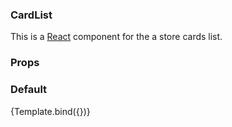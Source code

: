 

<Meta title="CardList" component={CardList} />


### CardList

This is a [React](https://reactjs.org/) component for the a store cards list.

### Props

<ArgsTable of={CardList} />

### Default

<Canvas>
  <Story
    name="Default"
    args={{
      packages: [
        {
          package: {
            description:
              "Lorem ipsum dolor sit amet. Lorem ipsum dolor sit amet.",
            display_name: "GNU Image Manipulation Program",
            icon_url:
              "https://dashboard.snapcraft.io/site_media/appmedia/2017/07/gimp.png",
            name: "gimp",
            platforms: ["kubernetes"],
            type: "snap",
          },
          publisher: {
            display_name: "John Doe",
            name: "johndoe",
            validation: "verified",
          },
          categories: [
            {
              display_name: "Big data",
              name: "bigdata",
            },
            {
              display_name: "Containers",
              name: "containers",
            },
            {
              display_name: "Networking",
              name: "networking",
            },
          ],
        },
        {
          package: {
            description:
              "Lorem ipsum dolor sit amet. Lorem ipsum dolor sit amet.",
            display_name: "OBS Studio",
            icon_url:
              "https://dashboard.snapcraft.io/site_media/appmedia/2018/02/obs-studio.png",
            name: "obs-studio",
            platforms: ["vm"],
            type: "snap",
          },
          publisher: {
            display_name: "John Doe",
            name: "johndoe",
            validation: "star",
          },
          categories: [
            {
              display_name: "Big data",
              name: "bigdata",
            },
            {
              display_name: "Containers",
              name: "containers",
            },
            {
              display_name: "Networking",
              name: "networking",
            },
          ],
        },
        {
          package: {
            description:
              "Lorem ipsum dolor sit amet. Lorem ipsum dolor sit amet.",
            display_name: "fkill",
            icon_url:
              "https://dashboard.snapcraft.io/site_media/appmedia/2017/12/logo.svg.png",
            name: "fkill",
            platforms: null,
            type: "charm",
          },
          publisher: {
            display_name: "John Doe",
            name: "johndoe",
            validation: null,
          },
          categories: [
            {
              display_name: "Big data",
              name: "bigdata",
            },
            {
              display_name: "Containers",
              name: "containers",
            },
            {
              display_name: "Networking",
              name: "networking",
            },
          ],
        },
      ],
    }}
  >
    {Template.bind({})}
  </Story>
</Canvas>
